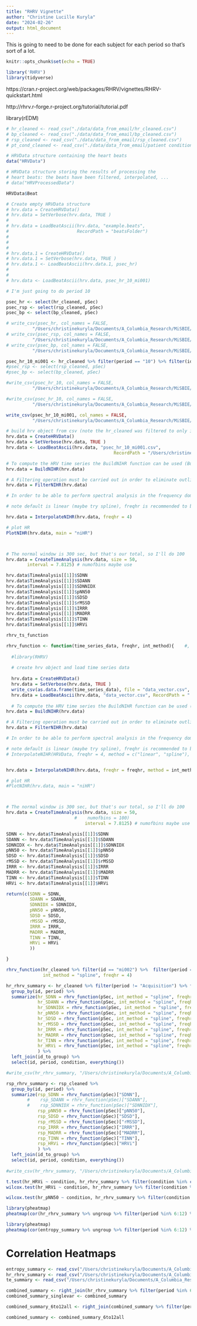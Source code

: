 ```yaml
---
title: "RHRV Vignette"
author: "Christine Lucille Kuryla"
date: "2024-02-26"
output: html_document
---
```


This is going to need to be done for each subject for each period so that's sort of a lot.

```r
knitr::opts_chunk$set(echo = TRUE)

library('RHRV')
library(tidyverse)
```

https://cran.r-project.org/web/packages/RHRV/vignettes/RHRV-quickstart.html 

http://rhrv.r-forge.r-project.org/tutorial/tutorial.pdf 

library(rEDM)

```r

# hr_cleaned <- read_csv("./data/data_from_email/hr_cleaned.csv")
# bp_cleaned <- read_csv("./data/data_from_email/bp_cleaned.csv")
# rsp_cleaned <- read_csv("./data/data_from_email/rsp_cleaned.csv")
# pt_cond_cleaned <- read_csv("./data/data_from_email/patient condition.csv")

```


```r

# HRVData structure containing the heart beats 
data("HRVData")

# HRVData structure storing the results of processing the 
# heart beats: the beats have been filtered, interpolated, ... 
# data("HRVProcessedData")

HRVData$Beat

```

  
```r

# Create empty HRVData structure
# hrv.data = CreateHRVData()
# hrv.data = SetVerbose(hrv.data, TRUE )
# 
# hrv.data = LoadBeatAscii(hrv.data, "example.beats",
#                          RecordPath = "beatsFolder")
# 
# 
# 
# hrv.data.1 = CreateHRVData()
# hrv.data.1 = SetVerbose(hrv.data, TRUE )
# hrv.data.1 <- LoadBeatAscii(hrv.data.1, psec_hr)
# 
# 
# hrv.data <- LoadBeatAscii(hrv.data, psec_hr_10_mi001)


```
  
```r

# I'm just going to do period 10

psec_hr <- select(hr_cleaned, pSec)
psec_rsp <- select(rsp_cleaned, pSec)
psec_bp <- select(bp_cleaned, pSec)

# write_csv(psec_hr, col_names = FALSE,
          "/Users/christinekuryla/Documents/A_Columbia_Research/MiSBIE/misbie/data/data_from_email/extracted/psec_hr.csv")
# write_csv(psec_rsp, col_names = FALSE,
          "/Users/christinekuryla/Documents/A_Columbia_Research/MiSBIE/misbie/data/data_from_email/extracted/psec_rsp.csv")
# write_csv(psec_bp, col_names = FALSE,
          "/Users/christinekuryla/Documents/A_Columbia_Research/MiSBIE/misbie/data/data_from_email/extracted/psec_bp.csv")

psec_hr_10_mi001 <- hr_cleaned %>% filter(period == "10") %>% filter(id == "mi001") %>% select(pSec)
#psec_rsp <- select(rsp_cleaned, pSec)
#psec_bp <- select(bp_cleaned, pSec)

#write_csv(psec_hr_10, col_names = FALSE,
          "/Users/christinekuryla/Documents/A_Columbia_Research/MiSBIE/misbie/data/data_from_email/extracted/psec_hr_10.csv")

#write_csv(psec_hr_10, col_names = FALSE,
          "/Users/christinekuryla/Documents/A_Columbia_Research/MiSBIE/misbie/data/data_from_email/extracted/psec_hr_mi001_10.csv")

write_csv(psec_hr_10_mi001, col_names = FALSE,
          "/Users/christinekuryla/Documents/A_Columbia_Research/MiSBIE/misbie/data/data_from_email/extracted/psec_hr_10_mi001.csv")

```

```r

# build hrv object from csv (note the hr_cleaned was filtered to only include period 10)
hrv.data = CreateHRVData()
hrv.data = SetVerbose(hrv.data, TRUE )
hrv.data <- LoadBeatAscii(hrv.data, "psec_hr_10_mi001.csv",
                                         RecordPath = "/Users/christinekuryla/Documents/A_Columbia_Research/MiSBIE/misbie/data/data_from_email/extracted/")

# To compute the HRV time series the BuildNIHR function can be used (Build Non Interpolated Heart Rate). This function constructs both the RR and instantaneous heart rate (HR) series. We will refer to the instantaneous Heart Rate as the niHR (non interpolated Heart Rate) series. Both series are stored in the HRVData structure.
hrv.data = BuildNIHR(hrv.data)

# A Filtering operation must be carried out in order to eliminate outliers or spurious points present in the niHR time series with unacceptable physiological values.
hrv.data = FilterNIHR(hrv.data)

# In order to be able to perform spectral analysis in the frequency domain, a uniformly sampled HR series is required. It may be constructed from the niHR series by using the InterpolateNIHR function, which uses linear (default) or spline interpolation. The frequency of interpolation may be specified. 4 Hz (the default value) is enough for most applications.

# note default is linear (maybe try spline), freqhr is recommended to be 4 Hz

hrv.data = InterpolateNIHR(hrv.data, freqhr = 4)

# plot HR
PlotNIHR(hrv.data, main = "niHR")



# The normal window is 300 sec, but that's our total, so I'll do 100
hrv.data = CreateTimeAnalysis(hrv.data, size = 50,
        interval = 7.8125) # numofbins maybe use 

hrv.data$TimeAnalysis[[1]]$SDNN
hrv.data$TimeAnalysis[[1]]$SDANN
hrv.data$TimeAnalysis[[1]]$SDNNIDX
hrv.data$TimeAnalysis[[1]]$pNN50
hrv.data$TimeAnalysis[[1]]$SDSD
hrv.data$TimeAnalysis[[1]]$rMSSD
hrv.data$TimeAnalysis[[1]]$IRRR
hrv.data$TimeAnalysis[[1]]$MADRR
hrv.data$TimeAnalysis[[1]]$TINN
hrv.data$TimeAnalysis[[1]]$HRVi


```

```r
rhrv_ts_function 

rhrv_function <- function(time_series_data, freqhr, int_method){    #, id, condition){
  
  #library(RHRV)
  
  # create hrv object and load time series data
  
  hrv.data = CreateHRVData()
  hrv.data = SetVerbose(hrv.data, TRUE )
  write_csv(as.data.frame(time_series_data), file = "data_vector.csv", col_names = FALSE)
  hrv.data = LoadBeatAscii(hrv.data, "data_vector.csv", RecordPath = "./")
  
  # To compute the HRV time series the BuildNIHR function can be used (Build Non Interpolated Heart Rate). This function constructs both the RR and instantaneous heart rate (HR) series. We will refer to the instantaneous Heart Rate as the niHR (non interpolated Heart Rate) series. Both series are stored in the HRVData structure.
hrv.data = BuildNIHR(hrv.data)

# A Filtering operation must be carried out in order to eliminate outliers or spurious points present in the niHR time series with unacceptable physiological values.
hrv.data = FilterNIHR(hrv.data)

# In order to be able to perform spectral analysis in the frequency domain, a uniformly sampled HR series is required. It may be constructed from the niHR series by using the InterpolateNIHR function, which uses linear (default) or spline interpolation. The frequency of interpolation may be specified. 4 Hz (the default value) is enough for most applications.

# note default is linear (maybe try spline), freqhr is recommended to be 4 Hz
# InterpolateNIHR(HRVData, freqhr = 4, method = c("linear", "spline"), verbose=NULL)


hrv.data = InterpolateNIHR(hrv.data, freqhr = freqhr, method = int_method)

# plot HR
#PlotNIHR(hrv.data, main = "niHR")



# The normal window is 300 sec, but that's our total, so I'll do 100
hrv.data = CreateTimeAnalysis(hrv.data, size = 50,
                          #    numofbins = 100)
                              interval = 7.8125) # numofbins maybe use 

SDNN <- hrv.data$TimeAnalysis[[1]]$SDNN
SDANN <- hrv.data$TimeAnalysis[[1]]$SDANN
SDNNIDX <- hrv.data$TimeAnalysis[[1]]$SDNNIDX
pNN50 <- hrv.data$TimeAnalysis[[1]]$pNN50
SDSD <- hrv.data$TimeAnalysis[[1]]$SDSD
rMSSD <- hrv.data$TimeAnalysis[[1]]$rMSSD
IRRR <- hrv.data$TimeAnalysis[[1]]$IRRR
MADRR <- hrv.data$TimeAnalysis[[1]]$MADRR
TINN <- hrv.data$TimeAnalysis[[1]]$TINN
HRVi <- hrv.data$TimeAnalysis[[1]]$HRVi

return(c(SDNN = SDNN, 
         SDANN = SDANN,
         SDNNIDX = SDNNIDX,
         pNN50 = pNN50,
         SDSD = SDSD,
         rMSSD = rMSSD,
         IRRR = IRRR,
         MADRR = MADRR,
         TINN = TINN,
         HRVi = HRVi
         ))

}

rhrv_function(hr_cleaned %>% filter(id == "mi002") %>%  filter(period == 10) %>% pull(pSec),
              int_method = "spline", freqhr = 4)

hr_rhrv_summary <- hr_cleaned %>% filter(period != "Acquisition") %>% filter(period != "C3") %>% filter(period != "Preptask") %>% 
  group_by(id, period) %>% 
  summarize(hr_SDNN = rhrv_function(pSec, int_method = "spline", freqhr = 4)["SDNN"],
            hr_SDANN = rhrv_function(pSec, int_method = "spline", freqhr = 4)["SDANN"],
            hr_SDNNIDX = rhrv_function(pSec, int_method = "spline", freqhr = 4)["SDNNIDX"],
            hr_pNN50 = rhrv_function(pSec, int_method = "spline", freqhr = 4)["pNN50"],
            hr_SDSD = rhrv_function(pSec, int_method = "spline", freqhr = 4)["SDSD"],
            hr_rMSSD = rhrv_function(pSec, int_method = "spline", freqhr = 4)["rMSSD"],
            hr_IRRR = rhrv_function(pSec, int_method = "spline", freqhr = 4)["IRRR"],
            hr_MADRR = rhrv_function(pSec, int_method = "spline", freqhr = 4)["MADRR"],
            hr_TINN = rhrv_function(pSec, int_method = "spline", freqhr = 4)["TINN"],
            hr_HRVi = rhrv_function(pSec, int_method = "spline", freqhr = 4)["HRVi"]
            ) %>% 
  left_join(id_to_group) %>% 
  select(id, period, condition, everything())

#write_csv(hr_rhrv_summary, "/Users/christinekuryla/Documents/A_Columbia_Research/MiSBIE/misbie/data/results/hr_rhrv_summary_20240319.csv")

rsp_rhrv_summary <- rsp_cleaned %>% 
  group_by(id, period) %>% 
  summarize(rsp_SDNN = rhrv_function(pSec)["SDNN"],
        #    rsp_SDANN = rhrv_function(pSec)["SDANN"],
        #    rsp_SDNNIDX = rhrv_function(pSec)["SDNNIDX"],
            rsp_pNN50 = rhrv_function(pSec)["pNN50"],
            rsp_SDSD = rhrv_function(pSec)["SDSD"],
            rsp_rMSSD = rhrv_function(pSec)["rMSSD"],
            rsp_IRRR = rhrv_function(pSec)["IRRR"],
            rsp_MADRR = rhrv_function(pSec)["MADRR"],
            rsp_TINN = rhrv_function(pSec)["TINN"],
            rsp_HRVi = rhrv_function(pSec)["HRVi"]
            ) %>% 
  left_join(id_to_group) %>% 
  select(id, period, condition, everything())
  
#write_csv(hr_rhrv_summary, "/Users/christinekuryla/Documents/A_Columbia_Research/MiSBIE/misbie/data/results/hr_rhrv_summary_20240319.csv")

t.test(hr_HRVi ~ condition, hr_rhrv_summary %>% filter(condition %in% c("Control", "Deletion")))
wilcox.test(hr_HRVi ~ condition, hr_rhrv_summary %>% filter(condition %in% c("Control", "Deletion")))

wilcox.test(hr_pNN50 ~ condition, hr_rhrv_summary %>% filter(condition %in% c("Control", "Mutation")))

library(pheatmap)
pheatmap(cor(hr_rhrv_summary %>% ungroup %>% filter(period %in% 6:12) %>% select(c(-"id", -"condition", -"period")) %>% select(-c(hr_SDANN, hr_SDNNIDX))), display_numbers = TRUE)

library(pheatmap)
pheatmap(cor(entropy_summary %>% ungroup %>% filter(period %in% 6:12) %>% select(c(-"id", -"condition", -"period")) ), display_numbers = TRUE)
```


# Correlation Heatmaps
```r

entropy_summary <- read_csv("/Users/christinekuryla/Documents/A_Columbia_Research/MiSBIE/misbie/data/results/entropy_summary20240319.csv")
hr_rhrv_summary <- read_csv("/Users/christinekuryla/Documents/A_Columbia_Research/MiSBIE/misbie/data/results/hr_rhrv_summary_20240319.csv")
te_summary <- read_csv("/Users/christinekuryla/Documents/A_Columbia_Research/MiSBIE/misbie/data/te_summary_1to12_20240329.csv")

combined_summary <- right_join(hr_rhrv_summary %>% filter(period %in% 6:12), entropy_summary %>% filter(period %in% 6:12), by = c("id", "condition", "period"))
combined_summary_singlevar <- combined_summary

combined_summary_6to12all <- right_join(combined_summary %>% filter(period %in% 6:12), te_summary %>% filter(period %in% 6:12) %>% mutate(period = as.character(period)), by = c("id", "condition", "period"))

combined_summary <- combined_summary_6to12all


```

